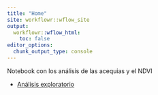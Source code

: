 ```yaml
---
title: "Home"
site: workflowr::wflow_site
output:
  workflowr::wflow_html:
    toc: false
editor_options:
  chunk_output_type: console
---
```


Notebook con los análisis de las acequias y el NDVI

- [Análisis exploratorio](explore_data.html)
